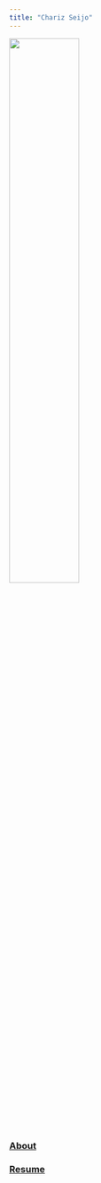 ```yaml
---
title: "Chariz Seijo"
---
```


<img src="images/chariz.jpg" style="width:50%">

### [About](about.html)

### [Resume](resume.html)
